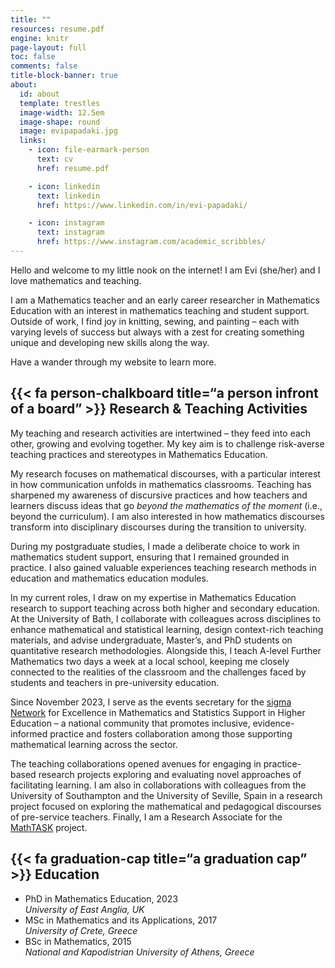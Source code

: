 ```yaml
---
title: ""
resources: resume.pdf
engine: knitr
page-layout: full
toc: false
comments: false
title-block-banner: true
about:
  id: about
  template: trestles
  image-width: 12.5em
  image-shape: round
  image: evipapadaki.jpg
  links:
    - icon: file-earmark-person
      text: cv
      href: resume.pdf

    - icon: linkedin
      text: linkedin
      href: https://www.linkedin.com/in/evi-papadaki/

    - icon: instagram
      text: instagram
      href: https://www.instagram.com/academic_scribbles/
---
```


::: {#about}
Hello and welcome to my little nook on the internet! I am Evi (she/her) and I love mathematics and teaching.

I am a Mathematics teacher and an early career researcher in Mathematics Education with an interest in mathematics teaching and student support. Outside of work, I find joy in knitting, sewing, and painting – each with varying levels of success but always with a zest for creating something unique and developing new skills along the way.

Have a wander through my website to learn more.

:::

## {{< fa person-chalkboard title="a person infront of a board" >}} Research & Teaching Activities

My teaching and research activities are intertwined – they feed into each other, growing and evolving together. My key aim is to challenge risk-averse teaching practices and stereotypes in Mathematics Education.

My research focuses on mathematical discourses, with a particular interest in how communication unfolds in mathematics classrooms. Teaching has sharpened my awareness of discursive practices and how teachers and learners discuss ideas that go *beyond the mathematics of the moment* (i.e., beyond the curriculum). I am also interested in how mathematics discourses transform into disciplinary discourses during the transition to university.

During my postgraduate studies, I made a deliberate choice to work in mathematics student support, ensuring that I remained grounded in practice. I also gained valuable experiences teaching research methods in education and mathematics education modules.

In my current roles, I draw on my expertise in Mathematics Education research to support teaching across both higher and secondary education. At the University of Bath, I collaborate with colleagues across disciplines to enhance mathematical and statistical learning, design context-rich teaching materials, and advise undergraduate, Master’s, and PhD students on quantitative research methodologies. Alongside this, I teach A-level Further Mathematics two days a week at a local school, keeping me closely connected to the realities of the classroom and the challenges faced by students and teachers in pre-university education.

Since November 2023, I serve as the events secretary for the [sigma Network](https://www.sigma-network.ac.uk/) for Excellence in Mathematics and Statistics Support in Higher Education – a national community that promotes inclusive, evidence-informed practice and fosters collaboration among those supporting mathematical learning across the sector.

The teaching collaborations opened avenues for engaging in practice-based research projects exploring and evaluating novel approaches of facilitating learning. I am also in collaborations with colleagues from the University of Southampton and the University of Seville, Spain in a research project focused on exploring the mathematical and pedagogical discourses of pre-service teachers. Finally, I am a Research Associate for the [MathTASK](https://www.uea.ac.uk/groups-and-centres/a-z/mathtask) project.

<!-- Visit the [projects](projects.qmd) tab for more information. -->

## {{< fa graduation-cap title="a graduation cap" >}} Education

-   PhD in Mathematics Education, 2023\
    *University of East Anglia, UK*
-   MSc in Mathematics and its Applications, 2017\
    *University of Crete, Greece*
-   BSc in Mathematics, 2015\
    *National and Kapodistrian University of Athens, Greece*
